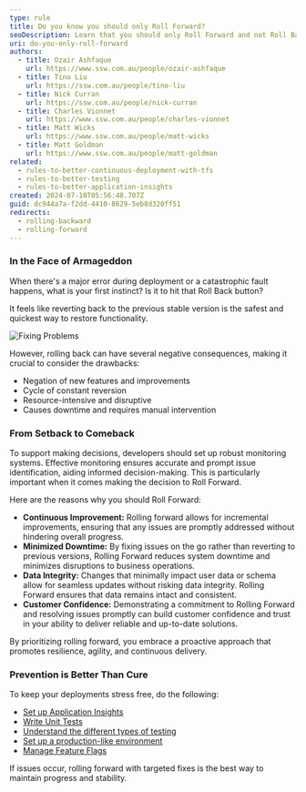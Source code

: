```yaml
---
type: rule
title: Do you know you should only Roll Forward?
seoDescription: Learn that you should only Roll Forward and not Roll Backward.
uri: do-you-only-roll-forward
authors:
  - title: Ozair Ashfaque
    url: https://www.ssw.com.au/people/ozair-ashfaque
  - title: Tino Liu
    url: https://ssw.com.au/people/tino-liu
  - title: Nick Curran
    url: https://ssw.com.au/people/nick-curran
  - title: Charles Vionnet
    url: https://www.ssw.com.au/people/charles-vionnet
  - title: Matt Wicks
    url: https://www.ssw.com.au/people/matt-wicks
  - title: Matt Goldman
    url: https://www.ssw.com.au/people/matt-goldman
related:
  - rules-to-better-continuous-deployment-with-tfs
  - rules-to-better-testing
  - rules-to-better-application-insights
created: 2024-07-10T05:56:48.707Z
guid: dc944a7a-f2dd-4410-8629-5eb8d320ff51
redirects:
  - rolling-backward
  - rolling-forward
---
```


### In the Face of Armageddon

When there's a major error during deployment or a catastrophic fault happens, what is your first instinct? Is it to hit that Roll Back button?

It feels like reverting back to the previous stable version is the safest and quickest way to restore functionality.

![Fixing Problems](https://imgs.xkcd.com/comics/fixing_problems.png)

However, rolling back can have several negative consequences, making it crucial to consider the drawbacks:

- Negation of new features and improvements
- Cycle of constant reversion
- Resource-intensive and disruptive
- Causes downtime and requires manual intervention

### From Setback to Comeback

To support making decisions, developers should set up robust monitoring systems. Effective monitoring ensures accurate and prompt issue identification, aiding informed decision-making. This is particularly important when it comes making the decision to Roll Forward.

Here are the reasons why you should Roll Forward:

- **Continuous Improvement:** Rolling forward allows for incremental improvements, ensuring that any issues are promptly addressed without hindering overall progress.
- **Minimized Downtime:** By fixing issues on the go rather than reverting to previous versions, Rolling Forward reduces system downtime and minimizes disruptions to business operations.
- **Data Integrity:** Changes that minimally impact user data or schema allow for seamless updates without risking data integrity. Rolling Forward ensures that data remains intact and consistent.
- **Customer Confidence:** Demonstrating a commitment to Rolling Forward and resolving issues promptly can build customer confidence and trust in your ability to deliver reliable and up-to-date solutions.

By prioritizing rolling forward, you embrace a proactive approach that promotes resilience, agility, and continuous delivery.

### Prevention is Better Than Cure

To keep your deployments stress free, do the following:

- [Set up Application Insights](https://www.ssw.com.au/rules/rules-to-better-application-insights/)
- [Write Unit Tests](https://www.ssw.com.au/rules/rules-to-better-unit-tests/)
- [Understand the different types of testing](https://www.ssw.com.au/rules/different-types-of-testing/)
- [Set up a production-like environment](https://www.ssw.com.au/rules/do-you-know-which-environments-you-need-to-provision-when-starting-a-new-project/)
- [Manage Feature Flags](https://learn.microsoft.com/en-us/azure/azure-app-configuration/manage-feature-flags?tabs=azure-portal)

If issues occur, rolling forward with targeted fixes is the best way to maintain progress and stability.